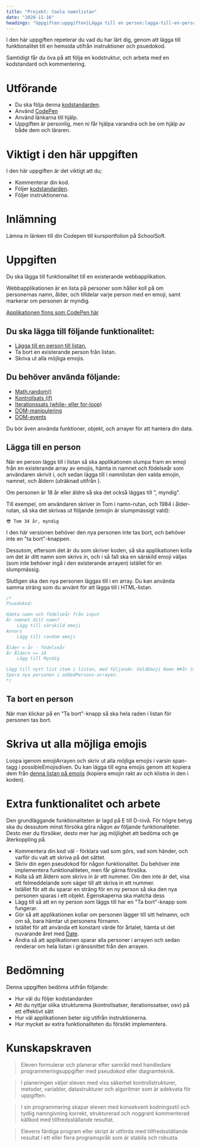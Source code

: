 ```yaml
---
title: "Projekt: Coola namnlistan"
date: "2020-11-16"
headings: "Uppgiften:uppgiften|Lägga till en person:lagga-till-en-person|Ta bort en person:ta-bort-en-person|Skriva ut emojis:skriva-ut-emojis|Extra funktionalitet:extra-funktionalitet|Bedömning:bedomning|Kunskapskraven:kunskapskraven"
---
```


I den här uppgiften repeterar du vad du har lärt dig, genom att lägga till funktionalitet till en hemsida
utifrån instruktioner och psuedokod.

Samtidigt får du öva på att följa en kodstruktur, och arbeta med en kodstandard och kommentering.

# Utförande
- Du ska följa denna [kodstandarden](https://guteteknik.netlify.app/prog1/referenser/kodstandard).
- Använd [CodePen](https://codepen.io/your-work)
- Använd länkarna till hjälp.
- Uppgiften är personlig, men ni får hjälpa varandra och be om hjälp av både dem och läraren.

# Viktigt i den här uppgiften
I den här uppgiften är det viktigt att du;
- Kommenterar din kod.
- Följer [kodstandarden](https://guteteknik.netlify.app/prog1/referenser/kodstandard).
- Följer instruktionerna.

# Inlämning
Lämna in länken till din Codepen till kursportfolion på SchoolSoft.

# <span id="uppgiften"></span> Uppgiften
Du ska lägga till funktionalitet till en existerande webbapplikation.

Webbapplikationen är en lista på personer som håller koll på om personernas namn, ålder, och tilldelar varje person med en emoji, samt markerar om personen är myndig.

<Notice>

[Applikationen finns som CodePen här](https://codepen.io/GuteFelix/pen/ExyMqxw)

</Notice>

## Du ska lägga till följande funktionalitet:
- [Lägga till en person till listan.](#lagga-till-en-person)
- Ta bort en existerande person från listan.
- Skriva ut alla möjliga emojis.

## Du behöver använda följande:
- [Math.random()](https://guteteknik.netlify.app/prog1/referenser/random)
- [Kontrollsats (if)](https://guteteknik.netlify.app/prog1/kontrollsatser/intro)
- [Iterationssats (while- eller for-loop)](https://guteteknik.netlify.app/prog1/iterationssatser)
- [DOM-manipulering](https://guteteknik.netlify.app/prog1/webben/dom-manipulering)
- [DOM-events](https://guteteknik.netlify.app/prog1/webben/dom-eventbindning)

Du bör även använda funktioner, objekt, och arrayer för att hantera din data.

## <span id="lagga-till-en-person"></span> Lägga till en person
När en person läggs till i listan så ska applikationen slumpa fram en emoji från en existerande array av emojis, hämta in namnet och födelseår som användaren skrivit i, och sedan lägga till i namnlistan den valda emojin, namnet, och åldern (uträknad utifrån ).

Om personen är 18 år eller äldre så ska det också läggas till ", myndig".

Till exempel, om användaren skriver in Tom i namn-rutan, och 1984 i ålder-rutan, så ska det skrivas ut följande (emojin är slumpmässigt vald):

`😎 Tom 34 år, myndig`

I den här versionen behöver den nya personen inte tas bort, och behöver inte en "ta bort"-knappen.

Dessutom, eftersom det är du som skriver koden, så ska applikationen kolla om det är ditt namn som skrivs in, och i så fall ska en särskild emoji väljas (som inte behöver ingå i den existerande arrayen) istället för en slumpmässig.

Slutligen ska den nya personen läggas till i en array. Du kan använda samma sträng som du använt för att lägga till i HTML-listan.

```js
/*
Psuedokod:

Hämta namn och födelseår från input
Är namnet ditt namn?
    Lägg till särskild emoji
Annars
    Lägg till random emoji

Ålder = år - födelseår
Är Åldern >= 18
    Lägg till Myndig

Lägg till nytt list item i listan, med följande: ValdEmoji Namn ##år (myndig)
Spara nya personen i addedPersons-arrayen.
*/
```

## <span id="ta-bort-en-person"></span> Ta bort en person
När man klickar på en "Ta bort"-knapp så ska hela raden i listan för personen tas bort.

# <span id="skriva-ut-emojis"></span> Skriva ut alla möjliga emojis
Loopa igenom emojiArrayen och skriv ut alla möjliga emojis i varsin span-tagg i possibleEmojisdiven. Du kan lägga till egna emojis genom att kopiera dem från [denna listan på emojis](https://unicode.org/emoji/charts/full-emoji-list.html) (kopiera emojin rakt av och klistra in den i koden).

# <span id="extra-funktionalitet"></span> Extra funktionalitet och arbete
Den grundläggande funktionaliteten är lagd på E till D-nivå. För högre betyg ska du dessutom minst försöka göra någon av följande funktionaliteter.
Desto mer du försöker, desto mer har jag möjlighet att bedöma och ge återkoppling på.

- Kommentera din kod väl - förklara vad som görs, vad som händer, och varför du valt att skriva på det sättet.
- Skriv din egen pseudokod för någon funktionalitet. Du behöver inte implementera funktionaliteten, men får gärna försöka.
- Kolla så att åldern som skrivs in är ett nummer. Om den inte är det, visa ett felmeddelande som säger till att skriva in ett nummer.
- Istället för att du sparar en sträng för en ny person så ska den nya personen sparas i ett objekt. Egenskaperna ska matcha dess 
- Lägg till så att en ny person som läggs till har en "Ta bort"-knapp som fungerar.
- Gör så att applikationen kollar om personen lägger till sitt helnamn, och om så, bara hämtar ut personens förnamn.
- Istället för att använda ett konstant värde för årtalet, hämta ut det nuvarande året med [Date](https://developer.mozilla.org/en-US/docs/Web/JavaScript/Reference/Global_Objects/Date).
- Ändra så att applikationen sparar alla personer i arrayen och sedan renderar om hela listan i gränssnittet från den arrayen.

# <span id="bedomning"></span> Bedömning
Denna uppgiften bedöms utifrån följande:
- Hur väl du följer kodstandarden
- Att du nyttjar olika strukturerna (kontrollsatser, iterationssatser, osv) på ett effektivt sätt
- Hur väl applikationen beter sig utifrån instruktionerna.
- Hur mycket av extra funktionaliteten du försökt implementera.

# <span id="kunskapskraven"></span> Kunskapskraven
> Eleven formulerar och planerar efter samråd med handledare programmeringsuppgifter med pseudokod eller diagramteknik.

> I planeringen väljer eleven med viss säkerhet kontrollstrukturer, metoder, variabler, datastrukturer och algoritmer som är adekvata för uppgiften.

> I sin programmering skapar eleven med konsekvent kodningsstil och tydlig namngivning korrekt, strukturerad och noggrant kommenterad källkod med tillfredsställande resultat.

> Elevens färdiga program eller skript är utförda med tillfredsställande resultat i ett eller flera programspråk som är stabila och robusta.